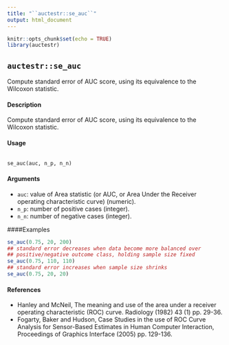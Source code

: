 ---
title: "``auctestr::se_auc``"
output: html_document
---

```{r setup, include=FALSE}
knitr::opts_chunk$set(echo = TRUE)
library(auctestr)
```

## ``auctestr::se_auc`` 

Compute standard error of AUC score, using its equivalence to the Wilcoxon statistic.

#### Description
Compute standard error of AUC score, using its equivalence to the Wilcoxon statistic.

#### Usage
<pre><code>
se_auc(auc, n_p, n_n)
</code></pre>

#### Arguments

* ``auc``: value of Area statistic (or AUC, or Area Under the Receiver operating characteristic curve) (numeric).
* ``n_p``: number of positive cases (integer).
* ``n_n``: number of negative cases (integer).


####Examples

```{r}
se_auc(0.75, 20, 200)
## standard error decreases when data become more balanced over
## positive/negative outcome class, holding sample size fixed
se_auc(0.75, 110, 110)
## standard error increases when sample size shrinks
se_auc(0.75, 20, 20)
```

#### References
* Hanley and McNeil, The meaning and use of the area under a receiver operating characteristic (ROC) curve. Radiology (1982) 43 (1) pp. 29-36.
* Fogarty, Baker and Hudson, Case Studies in the use of ROC Curve Analysis for Sensor-Based Estimates in Human Computer Interaction, Proceedings of Graphics Interface (2005) pp. 129-136.

